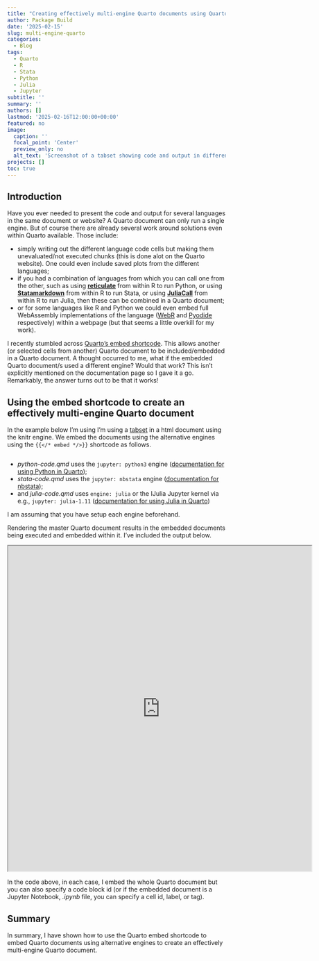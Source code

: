 ```yaml
---
title: "Creating effectively multi-engine Quarto documents using Quarto's embed shortcode"
author: Package Build
date: '2025-02-15'
slug: multi-engine-quarto
categories:
  - Blog
tags:
  - Quarto
  - R
  - Stata
  - Python
  - Julia
  - Jupyter
subtitle: ''
summary: ''
authors: []
lastmod: '2025-02-16T12:00:00+00:00'
featured: no
image:
  caption: ''
  focal_point: 'Center'
  preview_only: no
  alt_text: 'Screenshot of a tabset showing code and output in different languages.'
projects: []
toc: true
---
```


## Introduction

Have you ever needed to present the code and output for several languages in the same document or website? A Quarto document can only run a single engine. But of course there are already several work around solutions even within Quarto available. Those include:

* simply writing out the different language code cells but making them unevaluated/not executed chunks (this is done alot on the Quarto website). One could even include saved plots from the different languages;
* if you had a combination of languages from which you can call one from the other, such as using [**reticulate**](https://rstudio.github.io/reticulate/) from within R to run Python, or using [**Statamarkdown**](https://cran.r-project.org/package=Statamarkdown) from within R to run Stata, or using [**JuliaCall**](https://cran.r-project.org/package=JuliaCall) from within R to run Julia, then these can be combined in a Quarto document;
* or for some languages like R and Python we could even embed full WebAssembly implementations of the language ([WebR](https://docs.r-wasm.org/webr/latest/) and [Pyodide](https://pyodide.org/en/stable/#) respectively) within a webpage (but that seems a little overkill for my work).

I recently stumbled across [Quarto's embed shortcode](https://quarto.org/docs/authoring/notebook-embed.html). This allows another (or selected cells from another) Quarto document to be included/embedded in a Quarto document. A thought occurred to me, what if the embedded Quarto document/s used a different engine? Would that work? This isn't explicitly mentioned on the documentation page so I gave it a go. Remarkably, the answer turns out to be that it works!

## Using the embed shortcode to create an effectively multi-engine Quarto document

In the example below I'm using I'm using a [tabset](https://quarto.org/docs/output-formats/html-basics.html#tabsets) in a html document using the knitr engine. We embed the documents using the alternative engines using the `{{</* embed */>}}` shortcode as follows.

````verbatim
````

* *python-code.qmd* uses the `jupyter: python3` engine ([documentation for using Python in Quarto](https://quarto.org/docs/computations/python.html));
* *stata-code.qmd* uses the `jupyter: nbstata` engine ([documentation for nbstata](https://hugetim.github.io/nbstata/));
* and *julia-code.qmd* uses `engine: julia` or the IJulia Jupyter kernel via e.g., `jupyter: julia-1.11` ([documentation for using Julia in Quarto](https://quarto.org/docs/computations/julia.html))

I am assuming that you have setup each engine beforehand.

Rendering the master Quarto document results in the embedded documents being executed and embedded within it. I've included the output below.

<p align="center">
<iframe src="https://remlapmot.github.io/quarto-multi-engine-using-embed-example/" height="750" width="700">
</iframe>
</p>

In the code above, in each case, I embed the whole Quarto document but you can also specify a code block id (or if the embedded document is a Jupyter Notebook, *.ipynb* file, you can specify a cell id, label, or tag).

## Summary

In summary, I have shown how to use the Quarto embed shortcode to embed Quarto documents using alternative engines to create an effectively multi-engine Quarto document.
